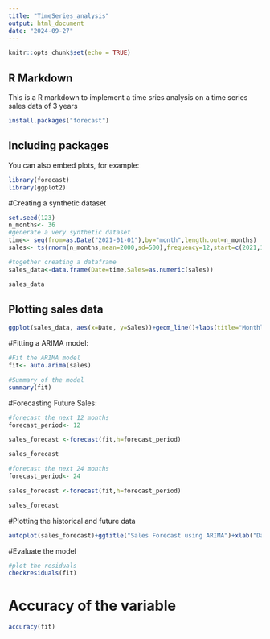 ---
title: "TimeSeries_analysis"
output: html_document
date: "2024-09-27"
---

```{r setup, include=FALSE}
knitr::opts_chunk$set(echo = TRUE)
```

## R Markdown

This is a R markdown to implement a time sries analysis on a time series sales data of 3 years

```{r cars}
install.packages("forecast")
```

## Including  packages

You can also embed plots, for example:

```{r pressure, echo=FALSE}
library(forecast)
library(ggplot2)
```

#Creating a synthetic dataset
```{r}
set.seed(123)
n_months<- 36
#generate a very synthetic dataset
time<- seq(from=as.Date("2021-01-01"),by="month",length.out=n_months)
sales<- ts(rnorm(n_months,mean=2000,sd=500),frequency=12,start=c(2021,1))

#together creating a dataframe
sales_data<-data.frame(Date=time,Sales=as.numeric(sales))
```

```{r}
sales_data
```
## Plotting sales data
```{r}
ggplot(sales_data, aes(x=Date, y=Sales))+geom_line()+labs(title="Monthly Sales Data",x="Date",y="Sales")+theme_minimal()
```

#Fitting a ARIMA model:
```{r}
#Fit the ARIMA model
fit<- auto.arima(sales)

#Summary of the model
summary(fit)
```
#Forecasting Future Sales:
```{r}
#forecast the next 12 months
forecast_period<- 12

sales_forecast <-forecast(fit,h=forecast_period)

sales_forecast
```
```{r}
#forecast the next 24 months
forecast_period<- 24

sales_forecast <-forecast(fit,h=forecast_period)

sales_forecast
```
#Plotting the historical and future data
```{r}
autoplot(sales_forecast)+ggtitle("Sales Forecast using ARIMA")+xlab("Date")+ylab("Sales")+theme_minimal()
```
#Evaluate the model
```{r}
#plot the residuals
checkresiduals(fit)
```
# Accuracy of the variable
```{r}
accuracy(fit)
```

